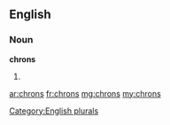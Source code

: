 ==English==

===Noun===
'''chrons'''

# {{plural of|chron}}

[[Category:English plurals]]

[[ar:chrons]]
[[fr:chrons]]
[[mg:chrons]]
[[my:chrons]]